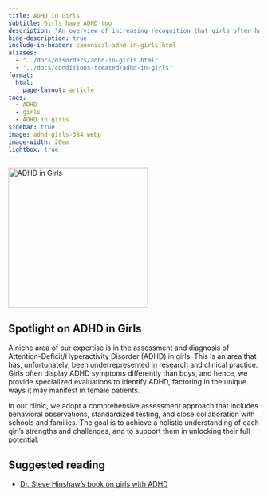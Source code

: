 ```yaml
---
title: ADHD in Girls
subtitle: Girls have ADHD too
description: "An overview of increasing recognition that girls often have ADHD yet go undiagnosed most of the time."
hide-description: true
include-in-header: canonical-adhd-in-girls.html
aliases:
  - "../docs/disorders/adhd-in-girls.html"
  - "../docs/conditions-treated/adhd-in-girls"
format:
  html:
    page-layout: article
tags:
  - ADHD
  - girls
  - ADHD in girls
sidebar: true
image: adhd-girls-384.webp
image-width: 20em
lightbox: true
---
```


![](adhd-girls-384.webp "ADHD in Girls"){width=20em fig-alt="A brainworkup kids logo for adhd in girls."}

## Spotlight on ADHD in Girls 

A niche area of our expertise is in the assessment and diagnosis of Attention-Deficit/Hyperactivity Disorder (ADHD) in girls. This is an area that has, unfortunately, been underrepresented in research and clinical practice. Girls often display ADHD symptoms differently than boys, and hence, we provide specialized evaluations to identify ADHD, factoring in the unique ways it may manifest in female patients. 

In our clinic, we adopt a comprehensive assessment approach that includes
behavioral observations, standardized testing, and close collaboration with
schools and families. The goal is to achieve a holistic understanding of each
girl's strengths and challenges, and to support them in unlocking their full
potential.

## Suggested reading

- [Dr. Steve Hinshaw's book on girls with ADHD](https://www.guilford.com/books/Straight-Talk-about-ADHD-in-Girls/Stephen-Hinshaw/9781462547517)


